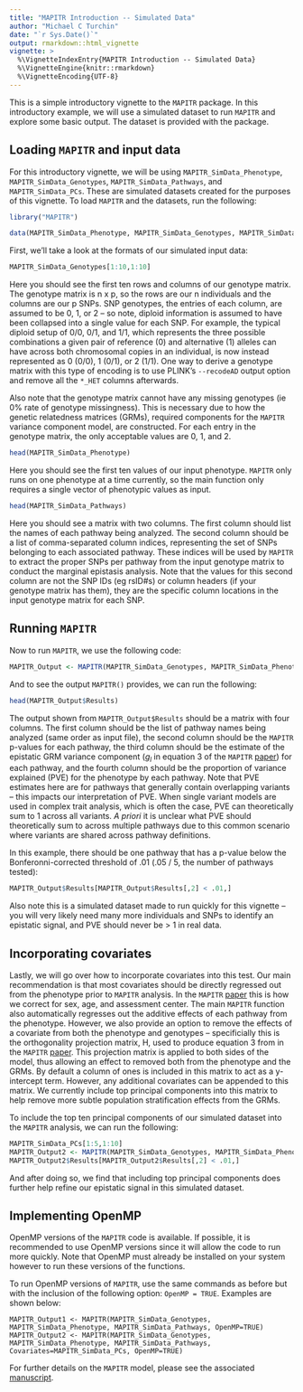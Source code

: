 ```yaml
---
title: "MAPITR Introduction -- Simulated Data"
author: "Michael C Turchin"
date: "`r Sys.Date()`"
output: rmarkdown::html_vignette
vignette: >
  %\VignetteIndexEntry{MAPITR Introduction -- Simulated Data}
  %\VignetteEngine{knitr::rmarkdown}
  %\VignetteEncoding{UTF-8}
---
```


This is a simple introductory vignette to the `MAPITR` package. In this introductory example, we will use a simulated dataset to run `MAPITR` and explore some basic output. The dataset is provided with the package.

## Loading `MAPITR` and input data

For this introductory vignette, we will be using `MAPITR_SimData_Phenotype`, `MAPITR_SimData_Genotypes`, `MAPITR_SimData_Pathways`, and `MAPITR_SimData_PCs`. These are simulated datasets created for the purposes of this vignette. To load `MAPITR` and the datasets, run the following:

```r
library("MAPITR")

data(MAPITR_SimData_Phenotype, MAPITR_SimData_Genotypes, MAPITR_SimData_Pathways, MAPITR_SimData_PCs)
```

First, we'll take a look at the formats of our simulated input data:

```r
MAPITR_SimData_Genotypes[1:10,1:10]
```

Here you should see the first ten rows and columns of our genotype matrix. The genotype matrix is n x p, so the rows are our n individuals and the columns are our p SNPs. SNP genotypes, the entries of each column, are assumed to be 0, 1, or 2 -- so note, diploid information is assumed to have been collapsed into a single value for each SNP. For example, the typical diploid setup of 0/0, 0/1, and 1/1, which represents the three possible combinations a given pair of reference (0) and alternative (1) alleles can have across both chromosomal copies in an individual, is now instead represented as 0 (0/0), 1 (0/1), or 2 (1/1). One way to derive a genotype matrix with this type of encoding is to use PLINK's `--recodeAD` output option and remove all the `*_HET` columns afterwards.

Also note that the genotype matrix cannot have any missing genotypes (ie 0% rate of genotype missingness). This is necessary due to how the genetic relatedness matrices (GRMs), required components for the `MAPITR` variance component model, are constructed. For each entry in the genotype matrix, the only acceptable values are 0, 1, and 2. 

```r
head(MAPITR_SimData_Phenotype)
```

Here you should see the first ten values of our input phenotype. `MAPITR` only runs on one phenotype at a time currently, so the main function only requires a single vector of phenotypic values as input. 


```r
head(MAPITR_SimData_Pathways)
```

Here you should see a matrix with two columns. The first column should list the names of each pathway being analyzed. The second column should be a list of comma-separated column indices, representing the set of SNPs belonging to each associated pathway. These indices will be used by `MAPITR` to extract the proper SNPs per pathway from the input genotype matrix to conduct the marginal epistasis analysis. Note that the values for this second column are not the SNP IDs (eg rsID#s) or column headers (if your genotype matrix has them), they are the specific column locations in the input genotype matrix for each SNP.

## Running `MAPITR`

Now to run `MAPITR`, we use the following code:

```r
MAPITR_Output <- MAPITR(MAPITR_SimData_Genotypes, MAPITR_SimData_Phenotype, MAPITR_SimData_Pathways)
```

And to see the output `MAPITR()` provides, we can run the following:

```r
head(MAPITR_Output$Results)
```

The output shown from `MAPITR_Output$Results` should be a matrix with four columns. The first column should be the list of pathway names being analyzed (same order as input file), the second column should be the `MAPITR` p-values for each pathway, the third column should be the estimate of the epistatic GRM variance component ($g_l$ in equation 3 of the `MAPITR` [paper][MAPITR-paper]) for each pathway, and the fourth column should be the proportion of variance explained (PVE) for the phenotype by each pathway. Note that PVE estimates here are for pathways that generally contain overlapping variants -- this impacts our interpretation of PVE. When single variant models are used in complex trait analysis, which is often the case, PVE can theoretically sum to 1 across all variants. *A priori* it is unclear what PVE should theoretically sum to across multiple pathways due to this common scenario where variants are shared across pathway definitions.

In this example, there should be one pathway that has a p-value below the Bonferonni-corrected threshold of .01 (.05 / 5, the number of pathways tested):

```r
MAPITR_Output$Results[MAPITR_Output$Results[,2] < .01,]
```

Also note this is a simulated dataset made to run quickly for this vignette -- you will very likely need many more individuals and SNPs to identify an epistatic signal, and PVE should never be > 1 in real data.

## Incorporating covariates

Lastly, we will go over how to incorporate covariates into this test. Our main recommendation is that most covariates should be directly regressed out from the phenotype prior to `MAPITR` analysis. In the `MAPITR` [paper][MAPITR-paper] this is how we correct for sex, age, and assessment center. The main `MAPITR` function also automatically regresses out the additive effects of each pathway from the phenotype. However, we also provide an option to remove the effects of a covariate from both the phenotype and genotypes -- specificially this is the orthogonality projection matrix, H, used to produce equation 3 from in the `MAPITR` [paper][MAPITR-paper]. This projection matrix is applied to both sides of the model, thus allowing an effect to removed both from the phenotype and the GRMs. By default a column of ones is included in this matrix to act as a y-intercept term. However, any additional covariates can be appended to this matrix. We currently include top principal components into this matrix to help remove more subtle population stratification effects from the GRMs.

To include the top ten principal components of our simulated dataset into the `MAPITR` analysis, we can run the following: 
```r
MAPITR_SimData_PCs[1:5,1:10]
MAPITR_Output2 <- MAPITR(MAPITR_SimData_Genotypes, MAPITR_SimData_Phenotype, MAPITR_SimData_Pathways, Covariates=MAPITR_SimData_PCs)
MAPITR_Output2$Results[MAPITR_Output2$Results[,2] < .01,]
```

And after doing so, we find that including top principal components does further help refine our epistatic signal in this simulated dataset.

## Implementing OpenMP

OpenMP versions of the `MAPITR` code is available. If possible, it is recommended to use OpenMP versions since it will allow the code to run more quickly. Note that OpenMP must already be installed on your system however to run these versions of the functions. 

To run OpenMP versions of `MAPITR`, use the same commands as before but with the inclusion of the following option: `OpenMP = TRUE`. Examples are shown below:
```
MAPITR_Output1 <- MAPITR(MAPITR_SimData_Genotypes, MAPITR_SimData_Phenotype, MAPITR_SimData_Pathways, OpenMP=TRUE)
MAPITR_Output2 <- MAPITR(MAPITR_SimData_Genotypes, MAPITR_SimData_Phenotype, MAPITR_SimData_Pathways, Covariates=MAPITR_SimData_PCs, OpenMP=TRUE)
```


For further details on the `MAPITR` model, please see the associated [manuscript][MAPITR-paper]. 

[MAPITR-paper]: http://biorxiv.org/
